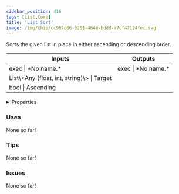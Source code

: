 ```yaml
---
sidebar_position: 416
tags: [List,Core]
title: 'List Sort'
image: /img/chip/cc967d66-b201-464e-bddd-a7cf47124fec.svg
---
```


Sorts the given list in place in either ascending or descending order.



<IChip uuid="cc967d66-b201-464e-bddd-a7cf47124fec"/>

<table><thead><tr><th>Inputs</th><th>Outputs</th></tr></thead><tbody><tr><td>exec | *No name.*</td><td>exec | *No name.*</td></tr><tr><td>List\&lt;Any (float, int, string)\&gt; | Target</td><td /></tr><tr><td>bool | Ascending</td><td /></tr></tbody></table>

<details>
  <summary>Properties</summary>
  <div>
    <div>
    <table>
      <tbody>
        <tr>
          <td>Is beta required?</td>
          <td>No</td>
        </tr>
        <tr>
          <td>Is chip a trolling risk?</td>
          <td>No</td>
        </tr>
        <tr>
          <td>Is chip a role assignment risk?</td>
          <td>No</td>
        </tr>
        <tr>
          <td>Chip UUID</td>
          <td>cc967d66-b201-464e-bddd-a7cf47124fec</td>
        </tr>
        <tr>
          <td>Room availability</td>
          <td>Available everywhere</td>
        </tr>
      </tbody>
    </table>
    </div>
  </div>
</details>

### Uses

None so far!

### Tips

None so far!

### Issues

None so far!